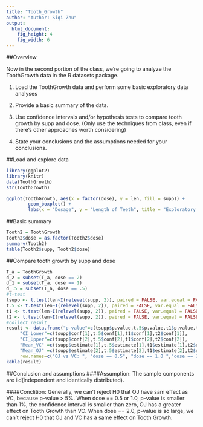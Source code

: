 ```yaml
---
title: "Tooth_Growth"
author: "Author: Siqi Zhu"
output: 
  html_document: 
    fig_height: 4
    fig_width: 6
---
```

##Overview

Now in the second portion of the class, we're going to analyze the ToothGrowth data in the R datasets package. 

1. Load the ToothGrowth data and perform some basic exploratory data analyses 

2. Provide a basic summary of the data.

3. Use confidence intervals and/or hypothesis tests to compare tooth growth by supp and dose. (Only use the techniques from class, even if there's other approaches worth considering)

4. State your conclusions and the assumptions needed for your conclusions. 

##Load and explore data
```r
library(ggplot2)
library(knitr)
data(ToothGrowth)
str(ToothGrowth)

ggplot(ToothGrowth, aes(x = factor(dose), y = len, fill = supp)) +
        geom_boxplot() +
        labs(x = "Dosage", y = "Length of Teeth", title = "Exploratory Data Analyses")
```

##Basic summary
```r
Tooth2 = ToothGrowth
Tooth2$dose = as.factor(Tooth2$dose)
summary(Tooth2)
table(Tooth2$supp, Tooth2$dose)
```

##Compare tooth growth by supp and dose
```r
T_a = ToothGrowth
d_2 = subset(T_a, dose == 2)
d_1 = subset(T_a, dose == 1)
d_.5 = subset(T_a, dose == .5)
#t-test
tsupp <- t.test(len~I(relevel(supp, 2)), paired = FALSE, var.equal = FALSE, data = T_a)
t.5 <- t.test(len~I(relevel(supp, 2)), paired = FALSE, var.equal = FALSE, data = d_.5)
t1 <- t.test(len~I(relevel(supp, 2)), paired = FALSE, var.equal = FALSE, data = d_1)
t2 <- t.test(len~I(relevel(supp, 2)), paired = FALSE, var.equal = FALSE, data = d_2)
#collect result
result <- data.frame("p-value"=c(tsupp$p.value,t.5$p.value,t1$p.value,t2$p.value), 
     "CI_Lower"=c(tsupp$conf[1],t.5$conf[1],t1$conf[1],t2$conf[1]),
     "CI_Upper"=c(tsupp$conf[2],t.5$conf[2],t1$conf[2],t2$conf[2]),
     "Mean_VC" =c(tsupp$estimate[1],t.5$estimate[1],t1$estimate[1],t2$estimate[1]),
     "Mean_OJ" =c(tsupp$estimate[2],t.5$estimate[2],t1$estimate[2],t2$estimate[2]),
     row.names=c("OJ vs VC: ", "dose == 0.5", "dose == 1.0 ","dose == 2.0 "))
kable(result)
```

##Conclusion and assumptions
####Assumption:
The sample components are iid(independent and identically distributed).

####Conclition:
Generally, we can't reject H0 that OJ have sam effect as VC, because p-value > 5%.
When dose == 0.5 or 1.0, p-value is smaller than 1%, the confidence interval is smaller than zero, OJ has a greater effect on Tooth Growth than VC. When dose == 2.0, p-value is so large, we can't reject H0 that OJ and VC has a same effect on Tooth Growth.
